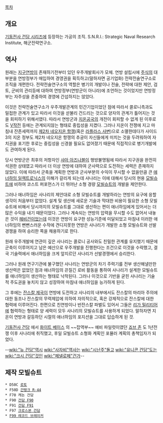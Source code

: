 [[목차]]

== 개요 ==

[[기동전사 건담 시리즈]]에 등장하는 가공의 조직.
S.N.R.I.: Strategic Naval Research Institute, 해군전략연구소.

== 역사 ==
원래는 [[지구연방]]이 존재하기전부터 있던 우주개발회사가 모체. 연방 설립시에 [[주식]]의 대부분을 연방정부가 매입하여 경영권을 획득하고(말하자면 공기업화) 전략전술연구소로 조직을 개편한다. 전략전술연구소의 역할은 병기의 개발이나 전술, 전략에 대한 제안, 검토, 군비의 관리등에 대하여 연방정부(연방군이 아니라)에 조언하는 것이었지만 연방정부는 자주성을 존중하여 경영에 간섭하지는 않았다.

이것은 전략전술연구소가 우주개발관계의 민간기업이었던 점에 따라서 콜로니측과도 밀접한 관계가 있고 따라서 이것을 섣불리 건드리는 것으로 양자의 관계가 틀어지는 것을 회피하기 위해서였다. 따라서 연방군과 [[지온공국]]의 개전이 회피할 수 없게 된 이후로도 [[V작전]] 등에는 관계되지않는 형태로 중립성을 지켰다. 그러나 지온이 전쟁에 지고 마침내 잔존세력까지 [[제2차 네오지온 항쟁]](혹은 [[라플라스 사변]])으로 소멸한데다가 사이드3의 지온 정부도 제2차 네오지온 항쟁의 추궁이 자신들에게 미치는 것을 두려워하여 자치권을 포기한 후로는 중립성을 신경쓸 필요도 없어졌기 때문에 직접적으로 병기개발에도 관여하게 된다.

당시 연방군은 최후의 저항자인 [[샤아 아즈나블]]이 행방불명됨에 따라서 지구권을 완전히 석권한 상태였고 따라서 더 이상 연방에 대하여 군사력으로 도전하는 세력은 존재하지 않았다. 이에 따라서 군축을 계획한 연방과 군사부분의 수익이 무시할 수 없을만큼 큰 [[애너하임 일렉트로닉스]]의 이해가 갈리게 되는데 사나리는 이에 대해서 당시의 현용 [[모빌슈트]]에 비하여 코스트 퍼포먼스가 더 뛰어난 소형 경량 [[모빌슈트]]의 개발을 제안한다.

그러나 애너하임은 사나리의 제안대로 소형 모빌슈트를 개발하라는 연방의 요구에 응할 생각이 처음부터 없었다. 설계 및 생산에 새로운 기술과 막대한 비용이 필요한 소형 모빌슈트에 비해서 당시까지의 모빌슈트를 그대로 생산하는 편이 애너하임에게 있어서는 더 많은 수익을 내기 때문이었다. 그러나 계속되는 연방의 압력을 무시할 수도 없어서 내놓은 것이 [[헤비건]]이었는데 이것은 연방이 요구한 성능기준에 미달되었고 마침내 이러한 애너하임의 뻔뻔스러운 수작에 견디지못한 연방은 사나리가 개발한 소형 모빌슈트와 선발경쟁을 하여 승리한 쪽을 채용하기로 한다.

원래 우주개발에 연관이 깊은 사나리는 콜로니 공사와도 친밀한 관계를 유지했기 때문에 군축이 이루어지고 남은 예산으로 우주개발을 진행한다는 조건으로 이것을 수락했고, 결국 기술력에서 애너하임을 크게 앞지르던 사나리가 선발경쟁에서 승리한다.

그러나 원래 연구기관에 불구했던 사나리는 연방군의 차기 주력기를 전부 생산해낼만한 생산력은 없었던 점과 애너하임의 끈질긴 로비 활동을 통하여 사나리가 설계한 모빌슈트를 애너하임이 생산하는 형태로 낙착된다. 그러나 이것으로 기반을 굳힌 사나리는 기술적 주도권을 놓치지 않고 성장하여 마침내 애너하임을 능가하게 된다.

그 후에는 [[잔스칼 제국]]이 연방에 도전하고 사나리의 내부에서도 잔스칼의 마리아 주의에 대한 동조나 잔스칼의 무력제압에 의하여 자의적으로, 혹은 강제적으로 잔스칼에 대한 협력에 이루어진다. 한편으로 친연방이나 반잔스칼 파벌도 있어서 그들은 [[리가 밀리티어]]에 협력하는 형태로 양 세력이 모두 사나리의 모빌슈트를 사용하게 되었다. 말하자면 지온이 연방과 갈등하던 시절의 애너하임의 포지션을 그대로 답습하게 된 것.

[[기동전사 건담]] 에서 [[화이트 베이스]] 의 ~~잡역부~~ 예비 파일럿이였던 [[죠브 존]] 도 1년전쟁 이후 사나리에 취직했고, 후일 모빌슈트 소형화 계획인 포뮬러 계획의 총책임자가 되었다.

--[[wiki:"뉴 건담"역시]] [[wiki:"사자비"역사는]] [[wiki:"시난주"돌고]] [[wiki:"유니콘 건담"도는]] [[wiki:"크시 건담"것인]] [[wiki:"페넬로페"건가]]--
== 제작 모빌슈트 ==

 * D50C [[로토]]
 * F50D [[건탱크 R-44]]
 * F70 캐논 건담
 * F90 [[건담 F90]]
 * F91 [[건담 F91]]
 * F97 [[크로스본 건담]]
 * [[F99 레코드 브레이커]]

